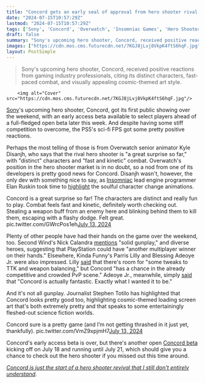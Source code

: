 ```yaml
---
title: "Concord gets an early seal of approval from hero shooter rival Overwatch, amid open beta praise for 'solid gunplay' and some amazing sci-fi art"
date: "2024-07-15T10:57:29Z"
lastmod: "2024-07-15T10:57:29Z"
tags: ['Sony', 'Concord', 'Overwatch', 'Insomniac Games', 'Hero Shooter', 'PlayStation', 'FPS', 'Sci-Fi']
draft: false
summary: "Sony's upcoming hero shooter, Concord, received positive reactions from gaming industry professionals, citing its distinct characters, fast-paced combat, and visually appealing cosmic-themed art style."
images: ["https://cdn.mos.cms.futurecdn.net/7KGJ8jLvj8VkpK4ftS6hqF.jpg"]
layout: PostSimple
---
```

> Sony's upcoming hero shooter, Concord, received positive reactions from gaming industry professionals, citing its distinct characters, fast-paced combat, and visually appealing cosmic-themed art style.


        <img alt="Cover" src="https://cdn.mos.cms.futurecdn.net/7KGJ8jLvj8VkpK4ftS6hqF.jpg"/>
        
[Sony](https://www.gamesradar.com/tag/sony/)'s upcoming hero shooter, Concord, got its first public showing over the weekend, with an early access beta available to select players ahead of a full-fledged open beta later this week. And despite having some stiff competition to overcome, the PS5's sci-fi FPS got some pretty positive reactions.

Perhaps the most telling of those is from Overwatch senior animator Kyle Disanjh, who says that the rival hero shooter is "a great surprise so far," with "distinct" characters and "fast and kinetic" combat. Overwatch's position in the hero shooter market is in no doubt, so a nod from one of its developers is pretty good news for Concord. Disanjh wasn't, however, the only dev with something nice to say, as [Insomniac](https://www.gamesradar.com/tag/insomniac-games/) lead engine programmer Elan Ruskin took time to [<u>highlight</u>](https://x.com/despair/status/1812669920444088790) the soulful character change animations.

Concord is a great surprise so far! The characters are distinct and really fun to play. Combat feels fast and kinetic, definitely worth checking out. Stealing a weapon buff from an enemy here and blinking behind them to kill them, escaping with a flashy dodge. Felt great. pic.twitter.com/GWrcPos1eh[July 13, 2024](https://twitter.com/cocoadisanjh/status/1811987774511403013)

Plenty of other people have had their hands on the game over the weekend, too. Second Wind's Nick Calandra [<u>mentions</u>](https://x.com/nickjcal/status/1812209961562489310) "solid gunplay," and diverse heroes, suggesting that PlayStation could have "another multiplayer winner on their hands." Elsewhere, Kinda Funny's Parris Lilly and Blessing Adeoye Jr. were also impressed. Lilly [<u>said</u>](https://x.com/vicious696/status/1812587435441918010) that there's room for "some tweaks to TTK and weapon balancing," but Concord "has a chance in the already competitive and crowded PvP scene." Adeoye Jr., meanwhile, simply [<u>said</u>](https://x.com/BlessingJr/status/1811887163757461968) that "Concord is actually fantastic. Exactly what I wanted it to be."

And it's not all gunplay. Journalist Stephen Totilo has highlighted that Concord looks pretty good too, highlighting cosmic-themed loading screen art that's both extremely pretty and that speaks to some entertainingly fleshed-out science fiction worlds.

Concord sure is a pretty game (and I’m not getting thrashed in it just yet, thankfully). pic.twitter.com/VmZ9xpjmH7[July 13, 2024](https://twitter.com/stephentotilo/status/1811961087614444007)

Concord's early access beta is over, but there's another open [Concord beta](https://www.gamesradar.com/games/fps/concord-beta/) kicking off on July 18 and running until July 21, which should give you a chance to check out the hero shooter if you missed out this time around.

[<em>Concord is just the start of a hero shooter revival that I still don't entirely understand</em>](https://www.gamesradar.com/games/fps/from-marvel-rivals-to-valves-worst-kept-secret-the-hero-shooter-revival-is-truly-underway-but-why/).
        